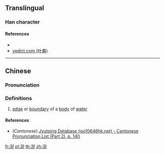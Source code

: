 {{character info/new}}
==Translingual==

===Han character===
{{Han char|rn=85|rad=水|as=08|sn=11|four=37117|canj=EHXU|ids=⿰氵兒}}

====References====
* {{Han ref|kx=0630.220|dkj=17664|dj=1033.020|hdz=31652.020|uh=6DE3|ud=28131|bh=D646|bd=54854}}
* [http://yedict.com/htm/6D/6DE3.htm yedict.com (叶典)]

----

==Chinese==
{{zh-forms}}

===Pronunciation===
{{zh-pron
|m=ní
|c=ngai4
|mc=
|oc=
|ma=
|cat=n
}}

===Definitions===
{{zh-hanzi}}

# [[edge]] or [[boundary]] of a [[body]] of [[water]]

====References====
* (''Cantonese'') [http://www.iso10646hk.net/jp/document/download.jsp Jyutping Database (iso10646hk.net) - Cantonese Pronunciation List (Part 2), p. 140]

[[fr:淣]]
[[pl:淣]]
[[th:淣]]
[[zh:淣]]